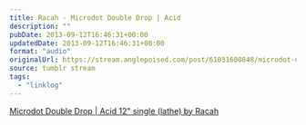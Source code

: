 ```yaml
---
title: Racah - Microdot Double Drop | Acid
description: ""
pubDate: 2013-09-12T16:46:31+00:00
updatedDate: 2013-09-12T16:46:31+00:00
format: "audio"
originalUrl: https://stream.anglepoised.com/post/61031600848/microdot-double-drop-acid-12-single-lathe-by
source: tumblr stream
tags:
  - "linklog"
---
```


[Microdot Double Drop | Acid 12" single (lathe) by Racah][1]

[1]: http://music.bladudflies.com/album/microdot-double-drop-acid-12-single-lathe
